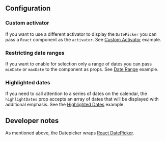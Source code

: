 ## Configuration

### Custom activator

If you want to use a different activator to display the `DatePicker` you can
pass a `React` component as the `activator`. See
[Custom Activator](../?path=/story/components-selections-datepicker-web--custom-activator)
example.

### Restricting date ranges

If you want to enable for selection only a range of dates you can pass `minDate`
or `maxDate` to the component as props. See
[Date Range](../?path=/story/components-selections-datepicker-web--min-date-max-date)
example.

### Highlighted dates

If you need to call attention to a series of dates on the calendar, the
`highlightDates` prop accepts an array of dates that will be displayed with
additional emphasis. See the
[Highlighted Dates](../?path=/story/components-selections-datepicker-web--restricted-date-range)
example.

## Developer notes

As mentioned above, the Datepicker wraps
[React DatePicker](https://reactdatepicker.com/).
